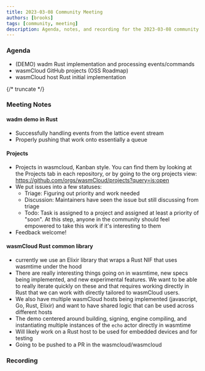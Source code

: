 ```yaml
---
title: 2023-03-08 Community Meeting
authors: [brooks]
tags: [community, meeting]
description: Agenda, notes, and recording for the 2023-03-08 community meeting
---
```



### Agenda
- (DEMO) wadm Rust implementation and processing events/commands
- wasmCloud GitHub projects (OSS Roadmap)
- wasmCloud host Rust initial implementation

{/* truncate */}

### Meeting Notes
#### wadm demo in Rust
- Successfully handling events from the lattice event stream
- Properly pushing that work onto essentially a queue
#### Projects
- Projects in wasmcloud, Kanban style. You can find them by looking at the Projects tab in each repository, or by going to the org projects view: https://github.com/orgs/wasmCloud/projects?query=is:open
- We put issues into a few statuses:
	- Triage: Figuring out priority and work needed
	- Discussion: Maintainers have seen the issue but still discussing from triage
	- Todo: Task is assigned to a project and assigned at least a priority of "soon". At this step, anyone in the community should feel empowered to take this work if it's interesting to them
- Feedback welcome!
#### wasmCloud Rust common library
- currently we use an Elixir library that wraps a Rust NIF that uses wasmtime under the hood
- There are really interesting things going on in wasmtime, new specs being implemented, and new experimental features. We want to be able to really iterate quickly on these and that requires working directly in Rust that we can work with directly tailored to wasmCloud users.
- We also have multiple wasmCloud hosts being implemented (javascript, Go, Rust, Elixir) and want to have shared logic that can be used across different hosts
- The demo centered around building, signing, engine compiling, and instantiating multiple instances of the `echo` actor directly in wasmtime
- Will likely work on a Rust host to be used for embedded devices and for testing
- Going to be pushed to a PR in the wasmcloud/wasmcloud
### Recording

<YouTube url="https://youtu.be/SWD4B7f6veo" />
